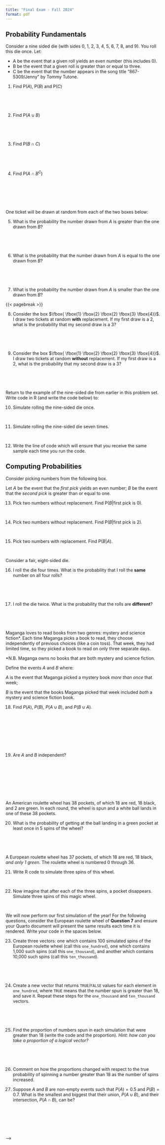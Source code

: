 ```yaml
---
title: "Final Exam - Fall 2024"
format: pdf
---
```


## Probability Fundamentals

Consider a nine sided die (with sides 0, 1, 2, 3, 4, 5, 6, 7, 8, and 9). You roll this die once. Let:

-   A be the event that a given roll yields an even number (this includes 0).   
-   B be the event that a given roll is greater than or equal to three.   
-   C be the event that the number appears in the song title "867-5309/Jenny" by Tommy Tutone.

@. Find $\text{P}(A)$, $\text{P}(B)$ and $\text{P}(C)$

  \
  
  \
  
@. Find $\text{P}(A \cup B)$ 

  \
  
  \
  
@. Find $\text{P}(B \cap C)$

  \
  
  \
  
@. Find $\text{P}(A \cap B^C)$

  \
  
  \

  \

One ticket will be drawn at random from each of the two boxes below:

\begin{center}
$A: \fbox{\fbox{0}\fbox{1} \fbox{2} \fbox{3}}$ $\hspace{1cm}$ $B: \fbox{ \fbox{2} \fbox{3} \fbox{4} \fbox{5}}$
\end{center}

@. What is the probability the number drawn from $A$ is greater than the one drawn from $B$?

   \
   
   \

@. What is the probability that the number drawn from $A$ is equal to the one drawn from $B$?

   \
   
   \

@. What is the probability the number drawn from $A$ is smaller than the one drawn from $B$?

{{< pagebreak >}}
   
@. Consider the box $\fbox{ \fbox{1} \fbox{2} \fbox{2} \fbox{3} \fbox{4}}$. I draw two tickets at random **with** replacement. If my first draw is a 2, what is the probability that my second draw is a 3?

\

\

@. Consider the box $\fbox{ \fbox{1} \fbox{2} \fbox{2} \fbox{3} \fbox{4}}$. I draw two tickets at random **without** replacement. If my first draw is a 2, what is the probability that my second draw is a 3?

\

\


Return to the example of the nine-sided die from earlier in this problem set. Write code in R (and write the code below) to:

@. Simulate rolling the nine-sided die once.

  \
  
@. Simulate rolling the nine-sided die seven times.

  \
  
@. Write the line of code which will ensure that you receive the same sample each time you run the code.


## Computing Probabilities

Consider picking numbers from the following box.

\begin{center}
$\fbox{\fbox{0} \fbox{1} \fbox{2} \fbox{3}}$ $\hspace{1cm}$ 
\end{center}

Let $A$ be the event that the *first pick* yields an even number; $B$ be the event that the *second pick* is greater than or equal to one. 

@. Pick two numbers without replacement. Find $\text{P}(B|\text{first pick is 0})$.

\


@. Pick two numbers without replacement. Find $\text{P}(B|\text{first pick is 2})$.

\

@. Pick two numbers with replacement. Find  $\text{P}(B|A)$.

\


Consider a fair, eight-sided die. 

@. I roll the die four times. What is the probability that I roll the **same** number on all four rolls? 

\

\

@. I roll the die twice. What is the probability that the rolls are **different**?

\

\


<!---
Consider the events $A$ and $B$ which have probabilities $0.6$ and $0.5$ respectively, and we further have that $P(A \cup B) = 0.8$. 


@. Are $A$ and $B$ mutually exclusive? If not, what is $P(A \cap B)$?

\

\

@. What is the probability that *neither* $A$ *nor* $B$ will be true? Drawing a Venn diagram will be helpful here.

\

\
-->
  



Maganga loves to read books from two genres: mystery and science fiction*. Each time Maganga picks a book to read, they choose independently of previous choices (like a coin toss). That week, they had limited time, so they picked a book to read on only three separate days.

*N.B. Maganga owns no books that are both mystery and science fiction.

Define the events $A$ and $B$ where:

$A$ is the event that Maganga picked a mystery book *more than once* that week; 

$B$ is the event that the books Maganga picked that week included *both* a mystery and science fiction book.

@. Find $P(A)$, $P(B)$, $P(A \cup B)$, and $P(B \cup A)$.

\

\

\

\

@. Are $A$ and $B$ independent? 

\

\

\

\
\newpage


An American roulette wheel has 38 pockets, of which 18 are red, 18 black, and 2 are green. In each round, the wheel is spun and a white ball lands in one of these 38 pockets.

@. What is the probability of getting at the ball landing in a green pocket at least once in 5 spins of the wheel?

\

\


A European roulette wheel has 37 pockets, of which 18 are red, 18 black, *and only 1 green*. The roulette wheel is numbered 0 through 36. 

@. Write R code to simulate three spins of this wheel. 

\

@. Now imagine that after each of the three spins, a pocket disappears. Simulate three spins of this magic wheel. 

\

We will now perform our first simulation of the year! For the following questions, consider the European roulette wheel of **Question 7** and ensure your Quarto document will present the same results each time it is rendered. Write your code in the spaces below.

@. Create three vectors: one which contains 100 simulated spins of the European roulette wheel (call this `one_hundred`), one which contains 1,000 such spins (call this `one_thousand`), and another which contains 10,000 such spins (call this `ten_thousand`). 

\

\

@. Create a new vector that returns `TRUE`/`FALSE` values for each element in `one_hundred`, where `TRUE` means that the number spun is greater than 18, and save it. Repeat these steps for the `one_thousand` and `ten_thousand` vectors.

\

\

@. Find the proportion of numbers spun in each simulation that were greater than 18 (write the code and the proportion). *Hint: how can you take a proportion of a logical vector?*

\

\

@. Comment on how the proportions changed with respect to the true probability of spinning a number greater than 18 as the number of spins increased. 


@. Suppose $A$ and $B$ are non-empty events such that $P(A) = 0.5$ and $P(B) = 0.7$.  What is the smallest and biggest that their union, $P(A \cup B)$, and their intersection, $P(A \cap B)$, can be?

\


\

\

-->
